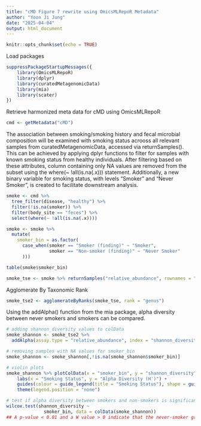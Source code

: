```yaml
---
title: "cMD Figure 7 rewrite using OmicsMLRepoR Metadata"
author: "Yoon Ji Jung"
date: "2025-04-04"
output: html_document
---
```


```r
knitr::opts_chunk$set(echo = TRUE)
```

Load packages
```r
suppressPackageStartupMessages({
    library(OmicsMLRepoR)
    library(dplyr)
    library(curatedMetagenomicData)
    library(mia)
    library(scater)
})
```

Retrieve harmonized meta data for cMD using OmicsMLRepoR
```r
cmd <- getMetadata("cMD")
```

The association between smoking/smoking history and fecal microbial composition will be examined with smoking status acrooss all relevant samples from curatedMetagenomicData, accessed via returnSamples(). This can be achieved by applying dplyr functions to filter for samples with known smoking status from healthy individuals. After filtering based on these attributes, column containing only NA values are removed from the subset using the where(~ !all(is.na(.x))) statement. Additionally, a new binary variable for smoking status, with levels "Smoker" and "Never Smoker", is created to facilitate downstream analysis.

```r
smoke <- cmd %>% 
  tree_filter(disease, "healthy") %>% 
  filter(!is.na(smoker)) %>%
  filter(body_site == "feces") %>%
  select(where(~ !all(is.na(.x))))

smoke <- smoke %>%
  mutate(
    smoker_bin = as.factor(
      case_when(smoker == "Smoker (finding)" ~ "Smoker",
                smoker == "Non-smoker (finding)" ~ "Never Smoker"
      )))

table(smoke$smoker_bin)

smoke_tse <- smoke %>% returnSamples("relative_abundance", rownames = "short")
```

Agglomerate By Taxonomic Rank
```r
smoke_tse2 <- agglomerateByRanks(smoke_tse, rank = "genus")
```

Using the addAlpha() function from the mia package, alpha diversity between never smokers and smokers can be compared. 
```r
# adding shannon_diversity values to colData
smoke_shannon <- smoke_tse2 %>%
  addAlpha(assay.type = "relative_abundance", index = "shannon_diversity")

# removing samples with NA values for smoker_bin
smoke_shannon <- smoke_shannon[,!is.na(smoke_shannon$smoker_bin)]

# violin plots
smoke_shannon %>% plotColData(x = "smoker_bin", y = "shannon_diversity", colour_by = "smoker_bin", shape_by = "smoker_bin") +
    labs(x = "Smoking Status", y = "Alpha Diversity (H')") +
    guides(colour = guide_legend(title = "Smoking Status"), shape = guide_legend(title = "Alpha Diversity by Smoking Status")) +
    theme(legend.position = "none")

# test if alpha diversity between smokers and non-smokers is significantly different
wilcox.test(shannon_diversity ~ 
              smoker_bin, data = colData(smoke_shannon))
## A p-value < 0.01 and a W value > 0 indicate that the never-smoker group has higher alpha diversity compared to the smoker group. This calls for further investigation as to whether smoking can lead to gut dysbiosis.
```

